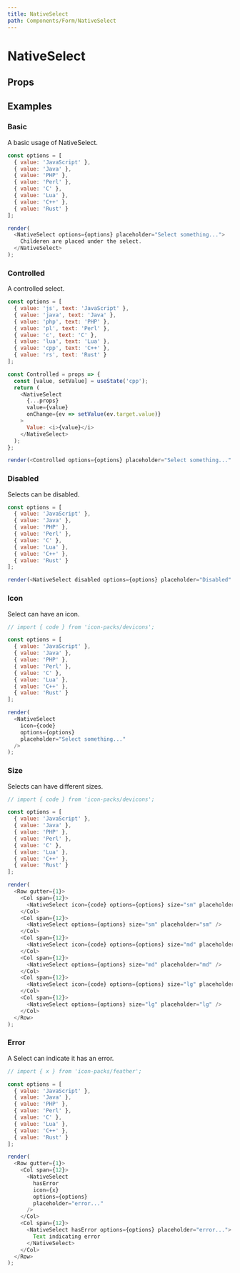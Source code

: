```yaml
---
title: NativeSelect
path: Components/Form/NativeSelect
---
```



# NativeSelect

<Description of="NativeSelect" />

## Props

<Props of="NativeSelect" />

## Examples

### Basic

A basic usage of NativeSelect.

```js live withRender
const options = [
  { value: 'JavaScript' },
  { value: 'Java' },
  { value: 'PHP' },
  { value: 'Perl' },
  { value: 'C' },
  { value: 'Lua' },
  { value: 'C++' },
  { value: 'Rust' }
];

render(
  <NativeSelect options={options} placeholder="Select something...">
    Childeren are placed under the select.
  </NativeSelect>
);
```

### Controlled

A controlled select.

```js live withRender
const options = [
  { value: 'js', text: 'JavaScript' },
  { value: 'java', text: 'Java' },
  { value: 'php', text: 'PHP' },
  { value: 'pl', text: 'Perl' },
  { value: 'c', text: 'C' },
  { value: 'lua', text: 'Lua' },
  { value: 'cpp', text: 'C++' },
  { value: 'rs', text: 'Rust' }
];

const Controlled = props => {
  const [value, setValue] = useState('cpp');
  return (
    <NativeSelect
      {...props}
      value={value}
      onChange={ev => setValue(ev.target.value)}
    >
      Value: <i>{value}</i>
    </NativeSelect>
  );
};

render(<Controlled options={options} placeholder="Select something..." />);
```

### Disabled

Selects can be disabled.

```js live withRender
const options = [
  { value: 'JavaScript' },
  { value: 'Java' },
  { value: 'PHP' },
  { value: 'Perl' },
  { value: 'C' },
  { value: 'Lua' },
  { value: 'C++' },
  { value: 'Rust' }
];

render(<NativeSelect disabled options={options} placeholder="Disabled" />);
```

### Icon

Select can have an icon.

```js live withRender
// import { code } from 'icon-packs/devicons';

const options = [
  { value: 'JavaScript' },
  { value: 'Java' },
  { value: 'PHP' },
  { value: 'Perl' },
  { value: 'C' },
  { value: 'Lua' },
  { value: 'C++' },
  { value: 'Rust' }
];

render(
  <NativeSelect
    icon={code}
    options={options}
    placeholder="Select something..."
  />
);
```

### Size

Selects can have different sizes.

```js live withRender
// import { code } from 'icon-packs/devicons';

const options = [
  { value: 'JavaScript' },
  { value: 'Java' },
  { value: 'PHP' },
  { value: 'Perl' },
  { value: 'C' },
  { value: 'Lua' },
  { value: 'C++' },
  { value: 'Rust' }
];

render(
  <Row gutter={1}>
    <Col span={12}>
      <NativeSelect icon={code} options={options} size="sm" placeholder="sm" />
    </Col>
    <Col span={12}>
      <NativeSelect options={options} size="sm" placeholder="sm" />
    </Col>
    <Col span={12}>
      <NativeSelect icon={code} options={options} size="md" placeholder="md" />
    </Col>
    <Col span={12}>
      <NativeSelect options={options} size="md" placeholder="md" />
    </Col>
    <Col span={12}>
      <NativeSelect icon={code} options={options} size="lg" placeholder="lg" />
    </Col>
    <Col span={12}>
      <NativeSelect options={options} size="lg" placeholder="lg" />
    </Col>
  </Row>
);
```

### Error

A Select can indicate it has an error.

```js live withRender
// import { x } from 'icon-packs/feather';

const options = [
  { value: 'JavaScript' },
  { value: 'Java' },
  { value: 'PHP' },
  { value: 'Perl' },
  { value: 'C' },
  { value: 'Lua' },
  { value: 'C++' },
  { value: 'Rust' }
];

render(
  <Row gutter={1}>
    <Col span={12}>
      <NativeSelect
        hasError
        icon={x}
        options={options}
        placeholder="error..."
      />
    </Col>
    <Col span={12}>
      <NativeSelect hasError options={options} placeholder="error...">
        Text indicating error
      </NativeSelect>
    </Col>
  </Row>
);
```
